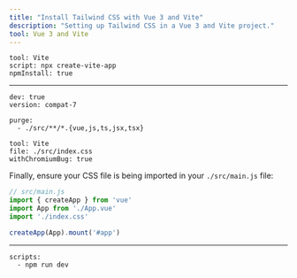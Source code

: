 ```yaml
---
title: "Install Tailwind CSS with Vue 3 and Vite"
description: "Setting up Tailwind CSS in a Vue 3 and Vite project."
tool: Vue 3 and Vite
---
```


```preval installation
tool: Vite
script: npx create-vite-app 
npmInstall: true
```

---

```preval setup
dev: true
version: compat-7
```

```preval configuration
purge:
  - ./src/**/*.{vue,js,ts,jsx,tsx}
```

```preval include
tool: Vite
file: ./src/index.css
withChromiumBug: true
```

Finally, ensure your CSS file is being imported in your `./src/main.js` file:

```js
// src/main.js
import { createApp } from 'vue'
import App from './App.vue'
import './index.css'

createApp(App).mount('#app')
```

---

```preval finish
scripts:
  - npm run dev
```

